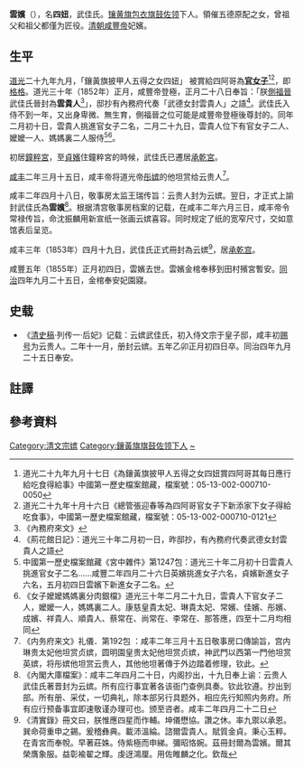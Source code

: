 {{original research|time=2014-08-13T07:39:44+00:00}}
'''雲嬪'''（{{bd|19世紀||1855年|CatIdx=W}}），名'''四妞'''{{NoteTag|name=ab1}}，武佳氏。[[上三旗包衣|镶黄旗包衣]][[旗鼓佐领|旗鼓佐领]]下人。領催五德原配之女，曾祖父和祖父都僅为匠役。[[清朝|清朝]][[咸豐帝|咸豐帝]]妃嬪。

== 生平 ==
[[道光|道光]]二十九年九月，「鑲黃旗披甲人五得之女四妞」{{NoteTag|name=ab1|1=清代北京习俗，女儿称[[妞妞|妞妞]]，并依[[出生次序|出生次序]]称“某妞”。四妞可能指第四个女儿，亦或是她的[[女性人名|个人名]]。}} 被賞給四阿哥為'''[[官女子|官女子]]'''<ref>道光二十九年九月十七日《為鑲黃旗披甲人五得之女四妞賞四阿哥其每日應行給吃食得給事》中國第一歷史檔案館藏，檔案號：05-13-002-000710-0050 </ref><ref>道光二十九年十月十六日《總管張迎春等為四阿哥官女子下新添家下女子得給吃食事》，中國第一歷史檔案館藏，檔案號：05-13-002-000710-0121</ref>，即[[格格|格格]]。道光三十年（1852年）正月，咸豐帝登極，正月二十八日奉旨：「朕[[側福晉|側福晉]]武佳氏晉封為'''雲貴人'''<ref> 《內務府來文》</ref>」，邸抄有內務府代奏「武德女封雲貴人」之語<ref>《荊花館日記》：道光三十年二月初一日，昨邸抄，有內務府代奏武德女封雲貴人之語</ref>。武佳氏入侍不到一年，又出身卑微、無生育，側福晉之位可能是咸豐帝登極後尊封的。同年二月初十日，雲貴人挑進官女子二名，二月二十九日，雲貴人位下有官女子二人、嬤嬤一人、媽媽裏二人服侍<ref>中國第一歷史檔案館藏《宮中雜件》第1247包：道光三十年二月初十日雲貴人挑進官女子二名......咸豐二年四月二十六日英嬪挑進女子六名，貞嬪新進女子六名，五月初四日雲嬪下新進女子二名。 </ref><ref>《女子嬤嬤媽媽裏分肉銀檔》道光三十年二月二十九日，雲貴人下官女子二人，嬤嬤一人，媽媽裏二人。康慈皇貴太妃、琳貴太妃、常嬪、佳嬪、彤嬪、成嬪、祥貴人、順貴人、蔡常在、尚常在、李常在、那答應，四至十二月均相同</ref>。

初居[[鐘粹宮|鐘粹宮]]，至[[慈安太后|貞嬪]]住鐘粹宮的時候，武佳氏已遷居[[承乾宮|承乾宮]]。

[[咸丰|咸丰]]二年三月十五日，咸丰帝将道光帝[[彤貴妃|彤嫔]]的他坦赏给云贵人<ref>《内务府来文》礼儀．第192包 ：咸丰二年三月十五日敬事房口傳諭旨，宫内琳贵太妃他坦赏贞嫔，圆明園皇贵太妃他坦赏贞嫔，神武門以西第一門他坦赏英嫔，将彤嫔他坦赏云贵人，其他他坦著傳于外边踏着修理，钦此。</ref>。

咸丰二年四月十八日，敬事房太监王瑞传旨：云贵人封为云嫔。翌日，才正式上諭封武佳氏為'''雲嬪'''<ref>《內閣大庫檔案》：咸丰二年四月二十日，内阁抄出，十九日奉上谕：云贵人武佳氏著晋封为云嫔。所有应行事宜著各该衙门查例具奏。钦此钦遵。抄出到部。所有册、采仗，一切典礼，除本部另行具题外，相应先行知照内务府。所有应行预备事宜即速敬谨办理可也。颁至咨者。咸丰二年四月二十二日 </ref>。根据清宫敬事房档案的记载，在咸丰二年六月三日，咸丰帝令常禄传旨，命沈振麟用新宣纸一张画云嫔喜容。同时规定了纸的宽窄尺寸，交如意馆表后呈览。

咸丰三年（1853年）四月十九日，武佳氏正式冊封為云嫔<ref>《清實錄》冊文曰，朕惟應四星而作輔。坤儀懋協。讚之休。率九禦以承恩。巽命荷重申之錫。爰稽彝典。載沛溫綸。諮爾雲貴人。賦質金貞。秉心玉粹。在青宮而奉帨。早著莊姝。侍紫極而申綈。彌昭恪婉。茲冊封爾為雲嬪。爾其榮膺象服。益彰褕翟之輝。虔迓鴻厘。用佐睢麟之化。欽哉</ref>，居[[承乾宫|承乾宫]]。

咸豐五年（1855年）正月初四日，雲嬪去世。雲嬪金棺奉移到田村殯宮暫安。[[同治|同治]]四年九月二十五日，金棺奉安妃園寢。

== 史载 ==

*《[[清史稿|清史稿]]·列传一·后妃》记载：云嫔武佳氏，初入侍文宗于皇子邸，咸丰初[[赐号|赐号]]为云贵人。二年十一月，册封云嫔。五年乙卯正月初四日卒。同治四年九月二十五日奉安。

==註譯==
{{NoteFoot}}

==參考資料==
{{reflist}}
{{清文宗皇室}}
[[Category:清文宗嫔|Category:清文宗嫔]]
[[Category:鑲黃旗旗鼓佐领下人|Category:鑲黃旗旗鼓佐领下人]]
[[Category:武姓|~]]